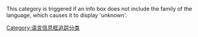 {{Cleanup category}}
{{Wikipedia category|hidden=yes}}
{{Empty category|hide=true}}
This category is triggered if an info box does not include the family of the language, which causes it to display 'unknown'. 

[[Category:语言信息框追踪分类‎|Category:语言信息框追踪分类‎]]